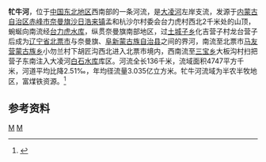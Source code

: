 {{Otheruses|牤牛河|other=同名或類似名的其它條目描述}}
'''牤牛河'''，位于[[中国东北地区|中国东北地区]]西南部的一条河流，是[[大凌河|大凌河]]左岸支流，发源于[[内蒙古自治区|内蒙古自治区]][[赤峰市|赤峰市]][[奈曼旗|奈曼旗]][[沙日浩来镇|沙日浩来镇]]孟和杭沙尔村委会台力虎村西北2千米处的山顶，蜿蜒向南流经[[台力虎水库|台力虎水库]]，纵贯奈曼旗南部地区，过[[土城子乡|土城子乡]]化吉营子村龙台营子后成为[[辽宁省|辽宁省]][[北票市|北票市]]与奈曼旗、[[阜新蒙古族自治县|阜新蒙古族自治县]]之间的界河，南流至北票市[[马友营蒙古族乡|马友营蒙古族乡]]小勿兰村下胡匠沟西北进入北票市境内，西南流至[[三宝乡_(北票市)|三宝乡]]大板沟村扫把营子东南注入大凌河[[白石水库_(北票)|白石水库]]库区。河流全长136千米，流域面积4747平方千米，河道平均比降2.51‰，年均径流量3.035亿立方米。牤牛河流域为半农半牧地区，富煤铁资源。<ref name="中国河湖大典">{{cite book zh |author=《[[中国河湖大典|中国河湖大典]]》编纂委员会 |title=《中国河湖大典·黑龙江、辽河卷》 |format=M |edition=1 |location=北京 |publisher=中国水利水电出版社 |date=2014年4月 |pages=357页 |id= ISBN 978-7-5170-1950-3}}</ref>
==参考资料==
{{reflist}}

{{China-river-stub}}
[[Category:内蒙古河流|M]]
[[Category:辽宁河流|M]]